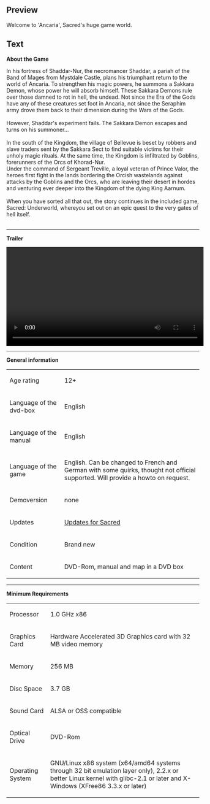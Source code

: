 ==Preview==
<p>Welcome to 'Ancaria', Sacred's huge game world.</p>

==Text==
<p><strong>About the Game</strong></p>
<p>In his fortress of Shaddar-Nur, the necromancer Shaddar, a pariah of the Band of Mages from Mystdale Castle, plans his triumphant return to the world of Ancaria. To strengthen his magic powers, he summons a Sakkara Demon, whose power he will absorb himself. These Sakkara Demons rule over those damned to rot in hell, the undead. Not since the Era of the Gods have any of these creatures set foot in Ancaria, not since the Seraphim army drove them back to their dimension during the Wars of the Gods.<br /><br />However, Shaddar's experiment fails. The Sakkara Demon escapes and turns on his summoner...<br /><br />In the south of the Kingdom, the village of Bellevue is beset by robbers and slave traders sent by the Sakkara Sect to find suitable victims for their unholy magic rituals. At the same time, the Kingdom is infiltrated by Goblins, forerunners of the Orcs of Khorad-Nur. <br />Under the command of Sergeant Treville, a loyal veteran of Prince Valor, the heroes first fight in the lands bordering the Orcish wastelands against attacks by the Goblins and the Orcs, who are leaving their desert in hordes and venturing ever deeper into the Kingdom of the dying King Aarnum.<br /><br />When you have sorted all that out, the story continues in the included game, Sacred: Underworld, whereyou set out on an epic quest to the very gates of hell itself.<br /><br /></p>
<hr />
<p><strong>Trailer</strong></p>
<p><video width="515" controls="true"> <source src="http://videos.fun4tux.ch/sacred-trailer-en.ogg"></source> Your browser does not support the video tag! Go and get a <a href="http://www.mozilla-europe.org/de/firefox/">good one</a>!</video></p>
<hr />
<p><strong>General information</strong></p>
<table border="0">
<tbody>
<tr>
<td>Age rating<br /></td>
<td>12+</td>
</tr>
<tr>
<td>Language of the dvd-box</td>
<td>English</td>
</tr>
<tr>
<td>Language of the manual</td>
<td>English<br /></td>
</tr>
<tr>
<td>Language of the game</td>
<td>English. Can be changed to French and German with some quirks, thought not official supported. Will provide a howto on request.</td>
</tr>
<tr>
<td>Demoversion</td>
<td>none</td>
</tr>
<tr>
<td>Updates</td>
<td><a href="http://updatefiles.linuxgamepublishing.com/sacred/" target="_blank">Updates for Sacred</a></td>
</tr>
<tr>
<td>Condition</td>
<td>Brand new</td>
</tr>
<tr>
<td>Content</td>
<td>DVD-Rom, manual and map in a DVD box</td>
</tr>
</tbody>
</table>
<p></p>
<hr />
<p><strong>Minimum Requirements<br /></strong></p>
<table border="0" cellspacing="5" cellpadding="5">
<tbody>
<tr>
<td>Processor<br /></td>
<td>1.0 GHz x86</td>
</tr>
<tr>
<td>Graphics Card<br /></td>
<td>Hardware Accelerated 3D Graphics card with 32 MB video memory<br /></td>
</tr>
<tr>
<td>Memory</td>
<td>256 MB</td>
</tr>
<tr>
<td>Disc Space<br /></td>
<td>3.7 GB</td>
</tr>
<tr>
<td>Sound Card</td>
<td>ALSA or OSS compatible</td>
</tr>
<tr>
<td>Optical Drive</td>
<td>DVD-Rom</td>
</tr>
<tr>
<td>Operating System<br /></td>
<td>
<p style="text-align: center;">GNU/Linux x86 system (x64/amd64 systems through 32 bit emulation layer only), 2.2.x or better Linux kernel with glibc-2.1 or later and X-Windows (XFree86 3.3.x or later)</p>
</td>
</tr>
</tbody>
</table>
